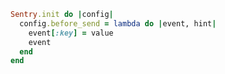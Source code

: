 ```ruby
Sentry.init do |config|
  config.before_send = lambda do |event, hint|
    event[:key] = value
    event
  end
end
```
